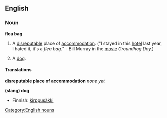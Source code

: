 ==English==

===Noun===
'''flea bag'''

#A [[disreputable]] place of [[accommodation]].  ("I stayed in this [[hotel]] last year, I hated it, it's a ''flea bag.''" - Bill Murray in the [[movie]] ''Groundhog Day.'')
#{{slang}} A [[dog]].

====Translations====
'''disreputable place of accommodation'''
{{top}}
''none yet''
{{mid}}
{{bottom}}

'''(slang) dog'''
{{top}}
*Finnish: [[kirppusäkki]]
{{mid}}
{{bottom}}

[[Category:English nouns]]